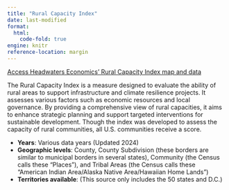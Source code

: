 ```yaml
---
title: "Rural Capacity Index"
date: last-modified
format: 
  html:
    code-fold: true
engine: knitr
reference-location: margin
---
```

[Access Headwaters Economics' Rural Capacity Index map and data](https://headwaterseconomics.org/equity/rural-capacity-map/){.external target="_blank"}

The Rural Capacity Index is a measure designed to evaluate the ability of rural areas to support infrastructure and climate resilience projects. It assesses various factors such as economic resources and local governance. By providing a comprehensive view of rural capacities, it aims to enhance strategic planning and support targeted interventions for sustainable development.  Though the index was developed to assess the capacity of rural communities, all U.S. communities receive a score.  

* **Years**: Various data years (Updated 2024)
* **Geographic levels**: County, County Subdivision (these borders are similar to municipal borders in several states), Community (the Census calls these “Places”), and Tribal Areas (the Census calls these “American Indian Area/Alaska Native Area/Hawaiian Home Lands”)
* **Territories available**: (This source only includes the 50 states and D.C.)

